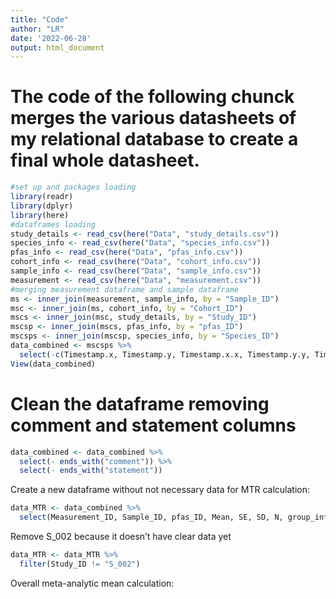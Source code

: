 ```yaml
---
title: "Code"
author: "LR"
date: '2022-06-28'
output: html_document
---
```


# The code of the following chunck merges the various datasheets of my relational database to create a final whole datasheet.

```r
#set up and packages loading
library(readr)
library(dplyr)
library(here)
#dataframes loading
study_details <- read_csv(here("Data", "study_details.csv"))
species_info <- read_csv(here("Data", "species_info.csv"))
pfas_info <- read_csv(here("Data", "pfas_info.csv"))
cohort_info <- read_csv(here("Data", "cohort_info.csv"))
sample_info <- read_csv(here("Data", "sample_info.csv"))
measurement <- read_csv(here("Data", "measurement.csv"))
#merging measurement dataframe and sample dataframe
ms <- inner_join(measurement, sample_info, by = "Sample_ID")
msc <- inner_join(ms, cohort_info, by = "Cohort_ID")
mscs <- inner_join(msc, study_details, by = "Study_ID")
mscsp <- inner_join(mscs, pfas_info, by = "pfas_ID")
mscsps <- inner_join(mscsp, species_info, by = "Species_ID")
data_combined <- mscsps %>% 
  select(-c(Timestamp.x, Timestamp.y, Timestamp.x.x, Timestamp.y.y, Timestamp.x.x.x, Timestamp.y.y.y))
View(data_combined)
```
# Clean the dataframe removing comment and statement columns
```r
data_combined <- data_combined %>% 
  select(- ends_with("comment")) %>% 
  select(- ends_with("statement"))
```


Create a new dataframe without not necessary data for MTR calculation:

```r
data_MTR <- data_combined %>%
  select(Measurement_ID, Sample_ID, pfas_ID, Mean, SE, SD, N, group_info, Cohort_ID, Sample_type, Species_ID, Study_ID)
```
Remove S_002 because it doesn't have clear data yet

```r
data_MTR <- data_MTR %>%
  filter(Study_ID != "S_002")
```
Overall meta-analytic mean calculation:
```r

```

